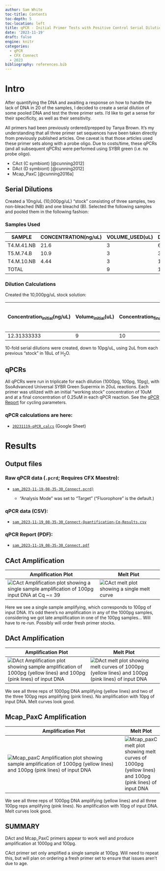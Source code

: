 ```yaml
---
author: Sam White
toc-title: Contents
toc-depth: 5
toc-location: left
title: qPCR - Initial Primer Tests with Positive Control Serial Dilutions
date: '2023-11-19'
draft: false
engine: knitr
categories: 
  - qPCR
  - CFX Connect
  - 2023
bibliography: references.bib
---
```


# Intro

After quantifying the DNA and awaiting a response on how to handle the lack of DNA in 20 of the samples, I decided to create a serial dilution of some pooled DNA and test the three primer sets. I'd like to get a sense for their specificity, as well as their sensitivity.

All primers had been previously ordered/prepped by Tanya Brown. It's my understanding that all three primer set sequences have been taken directly from previously published articles. One caveat is that those articles used these primer sets along with a probe oligo. Due to costs/time, these qPCRs (and all subsequent qPCRs) were performed using SYBR green (i.e. no probe oligo).

-   CAct (C symbiont) [@cunning2012]
-   DAct (D symbiont) [@cunning2012]
-   Mcap_PaxC [@cunning2016a]

## Serial Dilutions

Created a 10ng/uL (10,000pg/uL) "stock" consisting of three samples, two non-bleached (NB) and one bleachd (B). Selected the following samples and pooled them in the following fashion:

### Samples Used

| SAMPLE     | CONCENTRATION(ng/uL) | VOLUME_USED(uL) | DNA(ng) |
|------------|----------------------|-----------------|---------|
| T4.M.41.NB | 21.6                 | 3               | 64.8    |
| T5.M.74.B  | 10.9                 | 3               | 32.7    |
| T4.M.10.NB | 4.44                 | 3               | 13.32   |
| TOTAL      |                      | 9               | 110.82  |

### Dilution Calculations

Created the 10,000pg/uL stock solution:

| Concentration<sub>initial</sub>(ng/uL) | Volume<sub>initial</sub>(uL) | Concentration<sub>final</sub>(ng/uL) | Volume<sub>final</sub>(uL) | Volume H<sub>2</sub>O to reach Volume<sub>final</sub> |
|--------------|--------------|--------------|--------------|-----------------|
| 12.31333333                            | 9                            | 10                                   | 11.082                     | 2.082                                                 |

10-fold serial dilutions were created, down to 10pg/uL, using 2uL from each previous "stock" in 18uL of H<sub>2</sub>O.

## qPCRs

All qPCRs were run in triplicate for each dilution (1000pg, 100pg, 10pg), with SsoAdvanced Universal SYBR Green Supermix in 20uL reactions. Each primer was utilized with an initial "working stock" concentration of 10uM and at a final concentration of 0.25uM in each qPCR reaction. See the [qPCR Report](#qpcr-report-(pdf)) for cycling parameters.

### qPCR calculations are here:

-   [`20231119-qPCR_calcs`](https://docs.google.com/spreadsheets/d/1ISb1ddusjLLSjdh3rafKh9rHuM7nukk2kYJmlkSaBDY/edit?usp=sharing) (Google Sheet)

# Results

## Output files

### Raw qPCR data (`.pcrd`; Requires CFX Maestro):

- [`sam_2023-11-19-08-35-30_Connect.pcrd)`](../../../data/qPCR/testing/raw/sam_2023-11-19-08-35-30_Connect.pcrd)

  - "Analysis Mode" was set to "Target" ("Fluorophore" is the default.)

### qPCR data (CSV):

- [`sam_2023-11-19_08-35-30_Connect-Quantification-Cq-Results.csv`](../../../data/qPCR/testing/exported/sam_2023-11-19_08-35-30_Connect-Quantification-Cq-Results.csv)

### qPCR Report (PDF):

- [`sam_2023-11-19_08-35-30_Connect.pdf`](../../../data/qPCR/testing/cfx_reports/sam_2023-11-19_08-35-30_Connect.pdf)

## CAct Amplification

| Amplification Plot                                                                                                                                                                      | Melt Plot                                                                                                                     |
|-----------------------------------------------------------------------------------------------------------------------------------------------------------------------------------------|-------------------------------------------------------------------------------------------------------------------------------|
| ![CAct Amplification plot showing a single sample amplification of 100pg input DNA at Cq ~= 39](../../../data/qPCR/testing/exported/sam_2023-11-19-08-35-30-CAct-Amplification_plot.png) | ![CAct melt plot showing a single melt curve](../../../data/qPCR/testing/exported/sam_2023-11-19-08-35-30-CAct-Melt_plot.png) |

Here we see a single sample amplifying, which corresponds to 100pg of input DNA. It's odd there's no amplification in any of the 1000pg samples, considering we got late amplification in one of the 100pg samples... Will have to re-run. Possibly will order fresh primer stocks.

## DAct Amplification

| Amplification Plot                                                                                                                                                                                            | Melt Plot                                                                                                                                                                          |
|---------------------------------------------------------------------------------------------------------------------------------------------------------------------------------------------------------------|------------------------------------------------------------------------------------------------------------------------------------------------------------------------------------|
| ![DAct Amplification plot showing sample amplification of 1000pg (yellow lines) and 100pg (pink lines) of input DNA](../../../data/qPCR/testing/exported/sam_2023-11-19-08-35-30-DAct-Amplification_plot.png) | ![DAct melt plot showing melt curves of 1000pg (yellow lines) and 100pg (pink lines) of input DNA](../../../data/qPCR/testing/exported/sam_2023-11-19-08-35-30-DAct-Melt_plot.png) |

We see all three reps of 1000pg DNA amplifying (yellow lines) and two of the three 100pg reps amplifying (pink lines). No amplification with 10pg of input DNA. Melt curves look good.

## Mcap_PaxC Amplification

| Amplification Plot                                                                                                                                                                                                                                                                                                                                                                                                                                                                                                                                                                                        | Melt Plot                                                                                                                                                                                    |
|-----------------------------------------------------------------------------------------------------------------------------------------------------------------------------------------------------------------------------------------------------------------------------------------------------------------------------------------------------------------------------------------------------------------------------------------------------------------------------------------------------------------------------------------------------------------------------------------------------------|----------------------------------------------------------------------------------------------------------------------------------------------------------------------------------------------|
| ![Mcap_paxC Amplification plot showing sample amplification of 1000pg (yellow lines) and 100pg (pink lines) of input DNA](../../../data/qPCR/testing/exported/Amplification Plot Melt Plot ![Mcap_PaxC Amplification plot showing sample amplification of 1000pg (yellow lines) and 100pg (pink lines) of input DNA](../../../data/qPCR/testing/exported/sam_2023-11-19-08-35-30-Mcap_PaxC-Amplification_plot.png) ![Mcap_PaxC melt plot showing melt curves of 1000pg (yellow lines) and 100pg (pink lines) of input DNA](../../../data/qPCR/testing/exported/sam_2023-11-19-08-35-30-CAct-Melt_plot.png) ) | ![Mcap_paxC melt plot showing melt curves of 1000pg (yellow lines) and 100pg (pink lines) of input DNA](../../../data/qPCR/testing/exported/sam_2023-11-19-08-35-30-Mcap_PaxC-Melt_plot.png) |

We see all three reps of 1000pg DNA amplifying (yellow lines) and all three 100pg reps amplifying (pink lines). No amplification with 10pg of input DNA. Melt curves look good.

## SUMMARY

DAct and Mcap_PaxC primers appear to work well and produce amplification at 1000pg and 100pg.

CAct primer set only amplified a single sample at 100pg. Will need to repeat this, but will plan on ordering a fresh primer set to ensure that issues aren't due to age.